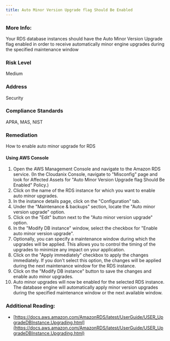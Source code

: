 ```yaml
---
title: Auto Minor Version Upgrade flag Should Be Enabled
---
```


### More Info:

Your RDS database instances should have the Auto Minor Version Upgrade flag enabled in order to receive automatically minor engine upgrades during the specified maintenance window

### Risk Level

Medium

### Address

Security

### Compliance Standards

APRA, MAS, NIST

### Remediation

How to enable auto minor upgrade for RDS

#### Using AWS Console

1. Open the AWS Management Console and navigate to the Amazon RDS service.
    (In the Cloudanix Console, navigate to "Misconfig" page and look for Affected Assets for "Auto Minor Version Upgrade flag Should Be Enabled" Policy.)
2. Click on the name of the RDS instance for which you want to enable auto minor upgrades.
3. In the instance details page, click on the "Configuration" tab.
4. Under the "Maintenance & backups" section, locate the "Auto minor version upgrade" option.
5. Click on the "Edit" button next to the "Auto minor version upgrade" option.
6. In the "Modify DB instance" window, select the checkbox for "Enable auto minor version upgrade".
7. Optionally, you can specify a maintenance window during which the upgrades will be applied. This allows you to control the timing of the upgrades to minimize any impact on your application.
8. Click on the "Apply immediately" checkbox to apply the changes immediately. If you don't select this option, the changes will be applied during the next maintenance window for the RDS instance.
9. Click on the "Modify DB instance" button to save the changes and enable auto minor upgrades.
10. Auto minor upgrades will now be enabled for the selected RDS instance. The database engine will automatically apply minor version upgrades during the specified maintenance window or the next available window.

### Additional Reading:

- [https://docs.aws.amazon.com/AmazonRDS/latest/UserGuide/USER_UpgradeDBInstance.Upgrading.html](https://docs.aws.amazon.com/AmazonRDS/latest/UserGuide/USER_UpgradeDBInstance.Upgrading.html)
